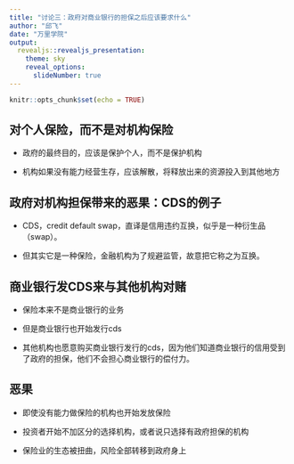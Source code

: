 ```yaml
---
title: "讨论三：政府对商业银行的担保之后应该要求什么"
author: "邱飞"
date: "万里学院"
output:
  revealjs::revealjs_presentation:
    theme: sky
    reveal_options:
      slideNumber: true
---
```



```r
knitr::opts_chunk$set(echo = TRUE)
```

## 对个人保险，而不是对机构保险

- 政府的最终目的，应该是保护个人，而不是保护机构

- 机构如果没有能力经营生存，应该解散，将释放出来的资源投入到其他地方


## 政府对机构担保带来的恶果：CDS的例子

- CDS，credit default swap，直译是信用违约互换，似乎是一种衍生品（swap）。

- 但其实它是一种保险，金融机构为了规避监管，故意把它称之为互换。

## 商业银行发CDS来与其他机构对赌

- 保险本来不是商业银行的业务

- 但是商业银行也开始发行cds

- 其他机构也愿意购买商业银行发行的cds，因为他们知道商业银行的信用受到了政府的担保，他们不会担心商业银行的偿付力。

## 恶果

- 即使没有能力做保险的机构也开始发放保险

- 投资者开始不加区分的选择机构，或者说只选择有政府担保的机构

- 保险业的生态被扭曲，风险全部转移到政府身上

